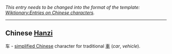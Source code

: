 ''This entry needs to be changed into the format of the template: [[Wiktionary:Entries on Chinese characters]].''
----

==Chinese [[Hanzi]]==

车 - [[simplified Chinese]] character for traditional [[車]] (''car'', ''vehicle'').